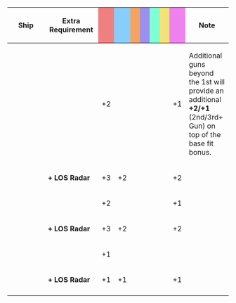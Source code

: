 {|class="wikitable" style="width:100%; text-align: center; vertical-align: middle;"
|-
! style="width: 20%;" | Ship
! style="width: 25%;" | Extra Requirement
! style="width: 5%; background-color: lightcoral;" | {{Firepower}}
! style="width: 5%; background-color: lightskyblue;" | {{Torpedo}}
! style="width: 5%; background-color: sandybrown;" | {{AA}}
! style="width: 5%; background-color: #9C8FEE;" | {{ASW}}
! style="width: 5%; background-color: #7fffd4;" | {{LOS}}
! style="width: 5%; background-color: #F2E279;" | {{Armor}}
! style="width: 5%; background-color: violet;" | {{Evasion}}
! style="width: 20%;" | Note
|-
! rowspan="2"|{{ShipLink|Mogami|Mikuma|Suzuya|Kumano|text=Mogami-class|link_class=Mogami}}<br />{{ShipLink|Tone|Chikuma|text=Tone-class|link_class=Tone}}
| style="text-align:left;" | 
| +2 || || || || || || +1
| style="text-align:left;" | Additional guns beyond the 1st will provide an additional '''+2/+1''' {{Firepower}} (2nd/3rd+ Gun) on top of the base fit bonus.
|-
| style="text-align:left;" | '''+ LOS Radar'''
| +3 || +2 || || || || || +2
| style="text-align:left;" | 
|-
! rowspan="2"| {{ShipLink|Myoukou|Haguro|Ashigara|Nachi|text=Myoukou-class|link_class=Myoukou}}<br />{{ShipLink|Takao|Atago|Maya|Choukai|text=Takao-class|link_class=Takao}}
| style="text-align:left;" | 
| +2 || || || || || || +1
| style="text-align:left;" | 
|-
| style="text-align:left;" | '''+ LOS Radar'''
| +3 || +2 || || || || || +2
| style="text-align:left;" | 
|-
! rowspan="3"|{{ShipLink|Furutaka|Kako|text=Furutaka-class|link_class=Furutaka}}<br />{{ShipLink|Aoba|Kinugasa|text=Aoba-class|link_class=Aoba}}
| style="text-align:left;" | 
| +1 || || || || || || 
| style="text-align:left;" | 
|-
| style="text-align:left;" | '''+ LOS Radar''' 
| +1 || +1 || || || || || +1 
| style="text-align:left;" | 
|-
|}